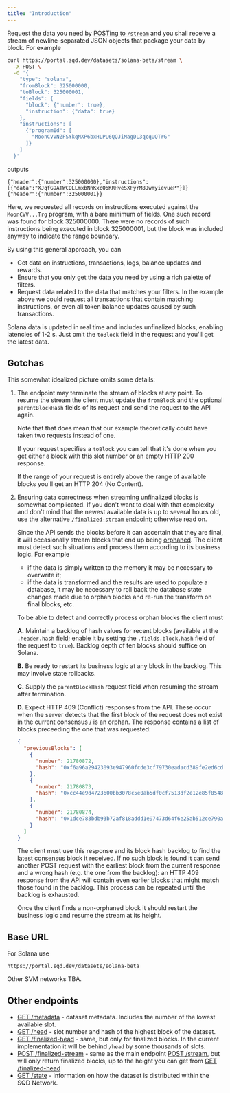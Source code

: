 ```yaml
---
title: "Introduction"
---
```


Request the data you need by [POSTing to `/stream`](/api-reference/endpoint/post-stream) and you shall receive a stream of newline-separated JSON objects that package your data by block. For example
```bash
curl https://portal.sqd.dev/datasets/solana-beta/stream \
  -X POST \
  -d '{
    "type": "solana",
    "fromBlock": 325000000,
    "toBlock": 325000001,
    "fields": {
      "block": {"number": true},
      "instruction": {"data": true}
    },
    "instructions": [
      {"programId": [
        "MoonCVVNZFSYkqNXP6bxHLPL6QQJiMagDL3qcqUQTrG"
      ]}
    ]
  }'
```
outputs
```jsonl
{"header":{"number":325000000},"instructions":[{"data":"XJqfG9ATWCDLLmxbNnKxcQ6KRHveSXFyrM8JwmyievueP"}]}
{"header":{"number":325000001}}
```
Here, we requested all records on instructions executed against the `MoonCVV...Trg` program, with a bare minimum of fields. One such record was found for block 325000000. There were no records of such instructions being executed in block 325000001, but the block was included anyway to indicate the range boundary.

By using this general approach, you can
 - Get data on instructions, transactions, logs, balance updates and rewards.
 - Ensure that you only get the data you need by using a rich palette of filters.
 - Request data related to the data that matches your filters. In the example above we could request all transactions that contain matching instructions, or even all token balance updates caused by such transactions.

Solana data is updated in real time and includes unfinalized blocks, enabling latencies of 1-2 s. Just omit the `toBlock` field in the request and you'll get the latest data.

## Gotchas

This somewhat idealized picture omits some details:

1. The endpoint may terminate the stream of blocks at any point. To resume the stream the client must update the `fromBlock` and the optional `parentBlockHash` fields of its request and send the request to the API again.

   Note that that does mean that our example theoretically could have taken two requests instead of one.

   If your request specifies a `toBlock` you can tell that it's done when you get either a block with this slot number or an empty HTTP 200 response.

   If the range of your request is entirely above the range of available blocks you'll get an HTTP 204 (No Content).

2. Ensuring data correctness when streaming unfinalized blocks is somewhat complicated. If you don't want to deal with that complexity and don't mind that the newest available data is up to several hours old, use the alternative [`/finalized-stream` endpoint](/api-reference/endpoint/post-finalized-stream); otherwise read on.

   <Expandable title="unfinalized blocks streaming instructions">

   Since the API sends the blocks before it can ascertain that they are final, it will occasionally stream blocks that end up being [orphaned](https://academy.binance.com/en/glossary/orphan-block). The client must detect such situations and process them according to its business logic. For example
   - if the data is simply written to the memory it may be necessary to overwrite it;
   - if the data is transformed and the results are used to populate a database, it may be necessary to roll back the database state changes made due to orphan blocks and re-run the transform on final blocks, etc.


   To be able to detect and correctly process orphan blocks the client must

   **A.** Maintain a backlog of hash values for recent blocks (available at the `.header.hash` field; enable it by setting the `.fields.block.hash` field of the request to `true`). Backlog depth of ten blocks should suffice on Solana.

   **B.** Be ready to restart its business logic at any block in the backlog. This may involve state rollbacks.

   **C.** Supply the `parentBlockHash` request field when resuming the stream after termination.

   **D.** Expect HTTP 409 (Conflict) responses from the API. These occur when the server detects that the first block of the request does not exist in the current consensus / is an orphan. The response contains a list of blocks preceeding the one that was requested:
   ```json
   {
     "previousBlocks": [
       {
         "number": 21780872,
         "hash": "0xf6a96a29423093e947960fcde3cf79730eadacd389fe2ed6cd1c97deb356a12e"
       },
       {
         "number": 21780873,
         "hash": "0xcc44e9d4723600bb3078c5e0ab5df0cf7513df2e12e85f8548c5c469083b19bb"
       },
       {
         "number": 21780874,
         "hash": "0x1dce783bdb93b72af818addd1e97473d64f6e25ab512ce790a89c7f0976f6a0a"
       }
     ]
   }
   ```
   The client must use this response and its block hash backlog to find the latest consensus block it received. If no such block is found it can send another POST request with the earliest block from the current response and a wrong hash (e.g. the one from the backlog): an HTTP 409 response from the API will contain even earlier blocks that might match those found in the backlog. This process can be repeated until the backlog is exhausted.

   Once the client finds a non-orphaned block it should restart the business logic and resume the stream at its height.

   </Expandable>

## Base URL

For Solana use
```
https://portal.sqd.dev/datasets/solana-beta
```
Other SVM networks TBA.

## Other endpoints

* [GET /metadata](/api-reference/endpoint/get-metadata) - dataset metadata. Includes the number of the lowest available slot.
* [GET /head](/api-reference/endpoint/get-head) - slot number and hash of the highest block of the dataset.
* [GET /finalized-head](/api-reference/endpoint/get-finalized-head) - same, but only for finalized blocks. In the current implementation it will be behind `/head` by some thousands of slots.
* [POST /finalized-stream](/api-reference/endpoint/post-finalized-stream) - same as the main endpoint [POST /stream](/api-reference/endpoint/post-stream), but will only return finalized blocks, up to the height you can get from [GET /finalized-head](/api-reference/endpoint/get-finalized-head)
* [GET /state](/api-reference/endpoint/get-state) - information on how the dataset is distributed within the SQD Network.
